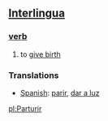 == [[Interlingua]] ==
=== [[verb]] ===
# to [[give birth]]

=== Translations ===
*[[Spanish]]: [[parir]], [[dar a luz]]

[[pl:Parturir]]